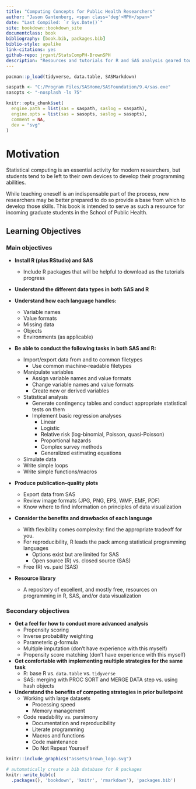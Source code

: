 ```yaml
---
title: "Computing Concepts for Public Health Researchers"
author: "Jason Gantenberg, <span class='deg'>MPH</span>"
date: "Last Compiled: `r Sys.Date()`"
site: bookdown::bookdown_site
documentclass: book
bibliography: [book.bib, packages.bib]
biblio-style: apalike
link-citations: yes
github-repo: jrgant/StatsCompPH-BrownSPH
description: "Resources and tutorials for R and SAS analysis geared toward public health students."
---
```


```r
pacman::p_load(tidyverse, data.table, SASMarkdown)

saspath <- "C:/Program Files/SASHome/SASFoundation/9.4/sas.exe"
sasopts <- "-nosplash -ls 75"

knitr::opts_chunk$set(
  engine.path = list(sas = saspath, saslog = saspath),
  engine.opts = list(sas = sasopts, saslog = sasopts),
  comment = NA,
  dev = "svg"
)

```

# Motivation

Statistical computing is an essential activity for modern researchers, but students tend to be left to their own devices to develop their programming abilities.

While teaching oneself is an indispensable part of the process, new researchers may be better prepared to do so provide a base from which to develop those skills. This book is intended to serve as such a resource for incoming graduate students in the School of Public Health.

## Learning Objectives

### Main objectives

- **Install R (plus RStudio) and SAS**
    - Include R packages that will be helpful to download as the tutorials progress

- **Understand the different data types in both SAS and R**

- **Understand how each language handles:**
    - Variable names
    - Value formats
    - Missing data
    - Objects
    - Environments (as applicable)

- **Be able to conduct the following tasks in both SAS and R:**
    - Import/export data from and to common filetypes
        - Use common machine-readable filetypes
    - Manipulate variables
        - Assign variable names and value formats
        - Change variable names and value formats
        - Create new or derived variables
    - Statistical analysis
        - Generate contingency tables and conduct appropriate statistical tests on them
        - Implement basic regression analyses
            - Linear
            - Logistic
            - Relative risk (log-binomial, Poisson, quasi-Poisson)
            - Proportional hazards
            - Complex survey methods
            - Generalized estimating equations
    - Simulate data
    - Write simple loops
    - Write simple functions/macros

- **Produce publication-quality plots**
    - Export data from SAS
    - Review image formats (JPG, PNG, EPS, WMF, EMF, PDF)
    - Know where to find information on principles of data visualization

- **Consider the benefits and drawbacks of each language**
    - With flexibility comes complexity: find the appropriate tradeoff for you.
    - For reproducibility, R leads the pack among statistical programming languages
        - Options exist but are limited for SAS
        - Open source (R) vs. closed source (SAS)
    - Free (R) vs. paid (SAS)

- **Resource library**
    - A repository of excellent, and mostly free, resources on programming in R, SAS, and/or data visualization

### Secondary objectives

- **Get a feel for how to conduct more advanced analysis**
    - Propensity scoring
    - Inverse probability weighting
    - Parameteric *g*-formula
    - Multiple imputation (don't have experience with this myself)
    - Propensity score matching (don't have experience with this myself)

- **Get comfortable with implementing multiple strategies for the same task**
    - R: base R vs. `data.table` vs. `tidyverse`
    - SAS: merging with PROC SORT and MERGE DATA step vs. using hash objects

- **Understand the benefits of competing strategies in prior bulletpoint**
    - Working with large datasets
        - Processing speed
        - Memory management
    - Code readability vs. parsimony
        - Documentation and reproducibility
        - Literate programming
        - Macros and functions
        - Code maintenance
        - Do Not Repeat Yourself

```r
knitr::include_graphics("assets/brown_logo.svg")
```

```r
# automatically create a bib database for R packages
knitr::write_bib(c(
  .packages(), 'bookdown', 'knitr', 'rmarkdown'), 'packages.bib')
```
